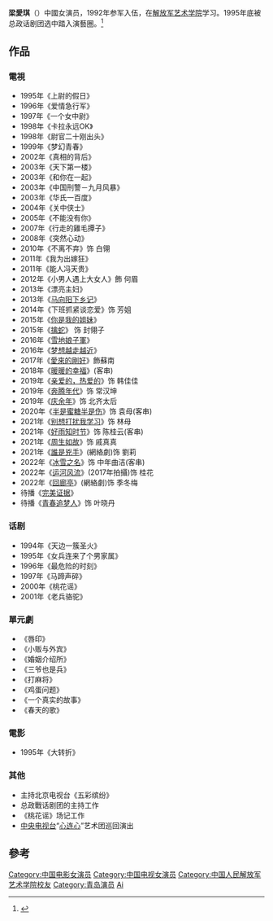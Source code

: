 {{not|梁詠琪|梁嘉琪|梁靖琪}}
{{藝人
|姓名 = 梁愛琪
|類型 = 女演員
|圖片 = 
|圖片尺寸 = 
|圖片簡介 = 
|羅馬拼音 = Aiqi Liang
|國籍 = {{PRC}}
|民族 = [[漢族|漢族]]
|籍貫 = [[青島|青島]]
|出生日期 = {{birth_date_and_age|1977|2|17}}
|出生地點 = {{CHN}}[[青島|青島]]
|職業 = [[演員|演員]]
|語言 = [[普通話|普通話]]
|教育程度 = [[解放军艺术学院|解放军艺术学院]]
|宗教信仰 =
|配偶 = 
|兒女 = 
|父母 = 
|音樂類型 = 
|演奏樂器 = 
|出道地點 = 总政话剧团
|出道作 = 上尉的假日
|出道日期 = 
|代表作 = 行走的雞毛撢子
|活躍年代 = 1995-
|IMDb = 7076560}}

'''梁愛琪'''（{{bd|1977年|2月17日|catIdx=L梁}}）中國女演员，1992年参军入伍，在[[解放军艺术学院|解放军艺术学院]]学习。1995年底被总政话剧团选中踏入演藝圈。<ref>{{Cite web |url=http://ent.sina.com.cn/v/m/p/2006-01-16/1433961185.html |title=梁愛琪成名路 |accessdate=2009-12-11 |archive-date=2007-01-05 |archive-url=https://web.archive.org/web/20070105191633/http://ent.sina.com.cn/v/m/p/2006-01-16/1433961185.html |dead-url=no }}</ref>

==作品==
===電視===
*1995年《上尉的假日》 
*1996年《爱情急行军》
* 1997年《一个女中尉》
* 1998年《卡拉永远OK》
* 1998年《尉官二十刚出头》
* 1999年《梦幻青春》
* 2002年《真相的背后》
* 2003年《天下第一楼》
* 2003年《和你在一起》
* 2003年《中国刑警－九月风暴》
* 2003年《华氏一百度》
* 2004年《关中侠士》
* 2005年《不能没有你》
* 2007年《行走的雞毛撢子》
* 2008年《突然心动》
* 2010年《不离不弃》饰 白翎
* 2011年《我为出嫁狂》
* 2011年《能人冯天贵》
* 2012年《小男人遇上大女人》飾 何眉
* 2013年《漂亮主妇》
* 2013年《[[马向阳下乡记|马向阳下乡记]]》
* 2014年《下班抓紧谈恋爱》饰 芳姐
* 2015年《[[你是我的姐妹|你是我的姐妹]]》
* 2015年《[[擒蛇|擒蛇]]》 饰 封翎子
* 2016年《[[雪地娘子軍|雪地娘子軍]]》
* 2016年《[[梦想越走越近|梦想越走越近]]》
* 2017年《[[愛來的剛好|愛來的剛好]]》飾蘇南
* 2018年《[[暖暖的幸福|暖暖的幸福]]》(客串)
* 2019年《[[亲爱的，热爱的|亲爱的，热爱的]]》饰 韩佳佳
* 2019年《[[奔腾年代_(電視劇)|奔腾年代]]》饰 常汉坤
* 2019年《[[庆余年|庆余年]]》饰 北齐太后
* 2020年《[[半是蜜糖半是伤|半是蜜糖半是伤]]》饰 袁母(客串)
* 2021年《[[别想打扰我学习|别想打扰我学习]]》饰 林母
* 2021年《[[好雨知时节|好雨知时节]]》饰 陈桂云(客串)
* 2021年《[[周生如故|周生如故]]》饰 戚真真 
* 2021年《[[誰是兇手_(網絡劇)|誰是兇手]]》(網絡劇)饰 劉莉
* 2022年《[[冰雪之名|冰雪之名]]》饰 中年曲洁(客串)
* 2022年《[[运河风流|运河风流]]》(2017年拍攝)饰 桂花
* 2022年《[[回廊亭|回廊亭]]》(網絡劇)饰 季冬梅
* 待播《[[完美证据|完美证据]]》
* 待播《[[青春追梦人|青春追梦人]]》饰 叶晓丹

===话剧===
* 1994年《天边一簇圣火》
* 1995年《女兵连来了个男家属》
* 1996年《最危险的时刻》
* 1997年《马蹄声碎》
* 2000年《桃花谣》
* 2001年《老兵骆驼》
===單元劇===
*《唇印》
*《小贩与外宾》
*《婚姻介绍所》
*《三爷也是兵》
*《打麻将》
* 《鸡蛋问题》
*《一个真实的故事》
*《春天的歌》  

===電影===
*1995年《大转折》

===其他===
*主持北京电视台《五彩缤纷》
*总政戰话剧团的主持工作 
*《桃花谣》场记工作 
*[[中国中央电视台|中央电视台]]“[[心连心|心连心]]”艺术团巡回演出

==參考==
{{reflist}}

{{DEFAULTSORT:Liang aiqi}}
[[Category:中国电影女演员|Category:中国电影女演员]]
[[Category:中国电视女演员|Category:中国电视女演员]]
[[Category:中国人民解放军艺术学院校友|Category:中国人民解放军艺术学院校友]]
[[Category:青岛演员|Category:青岛演员]]
[[Category:梁姓|Ai]]